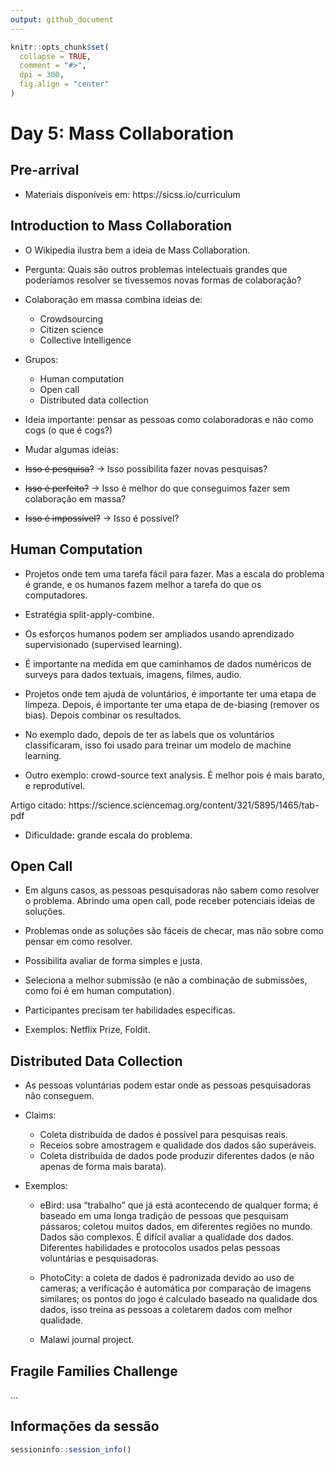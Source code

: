 ```yaml
---
output: github_document
---
```


<!-- README.md is generated from README.Rmd. Please edit that file -->

```r
knitr::opts_chunk$set(
  collapse = TRUE,
  comment = "#>",
  dpi = 300,
  fig.align = "center"
)
```

# Day 5: Mass Collaboration

## Pre-arrival 

- Materiais disponíveis em: https://sicss.io/curriculum

## Introduction to Mass Collaboration

- O Wikipedia ilustra bem a ideia de Mass Collaboration. 

- Pergunta: Quais são outros problemas intelectuais grandes que poderíamos resolver se tivessemos novas formas de colaboração?

- Colaboração em massa combina ideias de: 
  - Crowdsourcing
  - Citizen science
  - Collective Intelligence
  
- Grupos:
  - Human computation
  - Open call
  - Distributed data collection
  
- Ideia importante: pensar as pessoas como colaboradoras e não como cogs (o que é cogs?)

- Mudar algumas ideias:
 - ~~Isso é pesquisa?~~ -> Isso possibilita fazer novas pesquisas?
 - ~~Isso é perfeito?~~ -> Isso é melhor do que conseguimos fazer sem colaboração em massa?
 - ~~Isso é impossível?~~ -> Isso é possível?
 

## Human Computation

- Projetos onde tem uma tarefa fácil para fazer. Mas a escala do problema é grande, e os humanos fazem melhor a tarefa do que os computadores.

- Estratégia split-apply-combine. 

- Os esforços humanos podem ser ampliados usando aprendizado supervisionado (supervised learning).

- É importante na medida em que caminhamos de dados numéricos de surveys para dados textuais, imagens, filmes, audio. 

- Projetos onde tem ajuda de voluntários, é importante ter uma etapa de limpeza. Depois, é importante ter uma etapa de de-biasing (remover os bias). Depois combinar os resultados.

- No exemplo dado, depois de ter as labels que os voluntários classificaram, isso foi usado para treinar um modelo de machine learning.

- Outro exemplo: crowd-source text analysis. É melhor pois é mais barato, e reprodutível. 

Artigo citado: https://science.sciencemag.org/content/321/5895/1465/tab-pdf

- Dificuldade: grande escala do problema.


## Open Call

- Em alguns casos, as pessoas pesquisadoras não sabem como resolver o problema. Abrindo uma open call, pode receber potenciais ideias de soluções.

- Problemas onde as soluções são fáceis de checar, mas não sobre como pensar em como resolver.

- Possibilita avaliar de forma simples e justa.

- Seleciona a melhor submissão (e não a combinação de submissões, como foi é em human computation).

- Participantes precisam ter habilidades específicas.

- Exemplos: Netflix Prize, Foldit.

## Distributed Data Collection

- As pessoas voluntárias podem estar onde as pessoas pesquisadoras não conseguem.

- Claims:
  - Coleta distribuída de dados é possível para pesquisas reais.
  - Receios sobre amostragem e qualidade dos dados  são superáveis.
  - Coleta distribuída de dados pode produzir diferentes dados (e não apenas de forma mais barata).
  
- Exemplos: 
  - eBird: usa "trabalho" que já está acontecendo de qualquer forma; é baseado em uma longa tradição de pessoas que pesquisam pássaros; coletou muitos dados, em diferentes regiões no mundo. Dados são complexos. É difícil avaliar a qualidade dos dados. Diferentes habilidades e protocolos usados pelas pessoas voluntárias e pesquisadoras. 
  
  - PhotoCity: a coleta de dados é padronizada devido ao uso de cameras; a verificação é automática por comparação de imagens similares; os pontos do jogo é calculado baseado na qualidade dos dados, isso treina as pessoas a coletarem dados com melhor qualidade.
  
  - Malawi journal project. 


## Fragile Families Challenge
...

## Informações da sessão

```r
sessioninfo::session_info()
```

